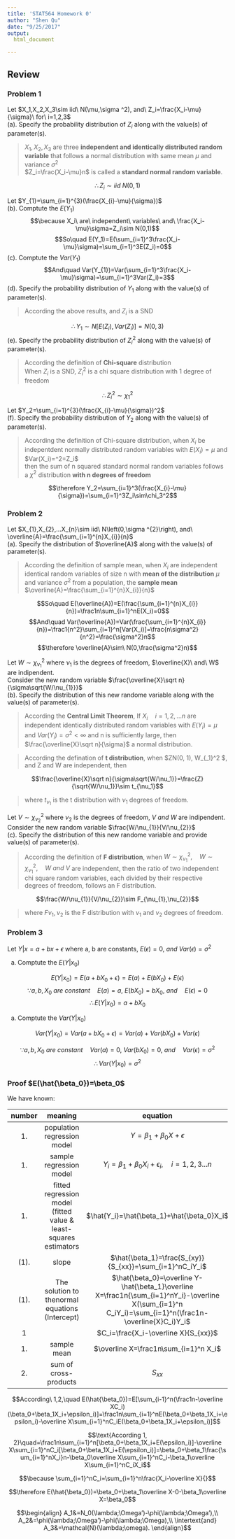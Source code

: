 ```yaml
---
title: 'STAT564 Homework 0'
author: "Shen Qu"
date: "9/25/2017"
output: 
  html_document

---
```

## Review {.tabset .tabset-fade .tabset-pills}
### Problem 1
 Let $X_1,X_2,X_3\sim iid\ N(\mu,\sigma ^2), and\ Z_i=\frac{X_i-\mu}{\sigma}\ for\ i=1,2,3$  
 (a). Specify the probability distribution of $Z_i$ along with the value(s) of parameter(s).  

 > $X_1,X_2,X_3$ are three **independent and identically distributed random variable** that follows a normal distribution with same mean $\mu$ and variance $\sigma^2$  
$Z_i=\frac{X_i-\mu}n$ is called a **standard normal random variable**.  

 $$\therefore Z_{i}\sim iid\ N\left(0,1\right)$$   

 Let $Y_{1}=\sum_{i=1}^{3}(\frac{X_{i}-\mu}{\sigma})$  
 (b). Comptute the $E(Y_{1})$  
 $$\because X_i\ are\ independent\ variables\ and\ \frac{X_i-\mu}\sigma=Z_i\sim N(0,1)$$
 $$So\quad E(Y_1)=E(\sum_{i=1}^3\frac{X_i-\mu}\sigma)=\sum_{i=1}^3E(Z_i)=0$$
 (c). Comptute the $Var(Y_{1})$  
 $$And\quad Var(Y_{1})=Var(\sum_{i=1}^3\frac{X_i-\mu}\sigma)=\sum_{i=1}^3Var(Z_i)=3$$
 (d). Specify the probability distribution of $Y_{1}$ along with the value(s) of parameter(s).  

 > According the above results, and $Z_i$ is a SND  

 $$\therefore Y_1\sim N[E(Z_i),Var(Z_i)]=N(0,3)$$
 (e). Specify the probability distribution of $Z_{i}^2$ along with the value(s) of parameter(s).  

 > According the definition of **Chi-square** distribution  
   When $Z_i$ is a SND,  $Z_{i}^2$ is a chi square distribution with 1 degree of freedom

 $$\therefore Z_i^2\sim \chi_1^2 $$

 Let $Y_2=\sum_{i=1}^{3}(\frac{X_{i}-\mu}{\sigma})^2$  
 (f). Specify the probability distribution of $Y_2$ along with the value(s) of parameter(s). 

 > According the definition of Chi-square distribution,  when $X_i$ be indepentdent normally distributed random variables with $E(X_i)=\mu$ and $Var(X_i)=\sigma^2\quad \frac{X_{i}-\mu}{\sigma}=Z_i\$  
then the sum of n squared standard normal random variables follows a $\chi^2$ distribution **with n degrees of freedom**  

 $$\therefore Y_2=\sum_{i=1}^3(\frac{X_{i}-\mu}{\sigma})=\sum_{i=1}^3Z_i\sim\chi_3^2$$

### Problem 2

 Let $X_{1},X_{2},...X_{n}\sim iid\ N\left(0,\sigma ^{2}\right), and\ \overline{A}=\frac{\sum_{i=1}^{n}X_{i}}{n}$  
 (a). Specify the distribution of $\overline{A}$ along with the value(s) of parameter(s).  

 > According the definition of sample mean, when $X_i$ are independent identical random variables of size n with **mean of the distribution** $\mu$ and variance $\sigma^2$ from a population, the **sample mean** $\overline{A}=\frac{\sum_{i=1}^{n}X_{i}}{n}$

 $$So\quad E(\overline{A})=E(\frac{\sum_{i=1}^{n}X_{i}}{n})=\frac1n\sum_{i=1}^nE(X_i)=0$$
 $$And\quad Var(\overline{A})=Var(\frac{\sum_{i=1}^{n}X_{i}}{n})=\frac1{n^2}\sum_{i=1}^n[Var(X_i)]=\frac{n\sigma^2}{n^2}=\frac{\sigma^2}n$$
 $$\therefore \overline{A}\sim\ N(0,\frac{\sigma^2}n)$$

 Let $W\sim\chi_{\nu_{1}}^2$ where $\nu_{1}$ is the degrees of freedom, $\overline{X}\ and\ W$ are indipendent.  
 Consider the new random variable $\frac{\overline{X}\sqrt n}{\sigma\sqrt{W/\nu_{1}}}$  
 (b). Specify the distribution of this new randome variable along with the value(s) of parameter(s).  

 > According the **Central Limit Theorem**, If $X_i\quad i=1,2,...n$ are independent identically distributed random  variables with $E(Y_i)=\mu$ and $Var(Y_i)=\sigma^2<\infty$ and n is sufficiently large, then $\frac{\overline{X}\sqrt n}{\sigma}$ a normal distribution.

 > According the defination of **t distribution**, when $Z\sim N(0, 1), W\sim\chi_{\nu_1}^2 $, and Z and W are independent, then

$$\frac{\overline{X}\sqrt n}{\sigma\sqrt{W/\nu_1}}=\frac{Z}{\sqrt{W/\nu_1}}\sim t_{\nu_1}$$  

 > where $t_{\nu_1}$ is the t distribution with $\nu_1$ degrees of freedom.  

 Let $V\sim\chi_{\nu_2}^2$ where $\nu_{2}$ is the degrees of freedom, $V\ and\ W$ are indipendent.  
 Consider the new random variable $\frac{W/\nu_{1}}{V/\nu_{2}}$    
 (c). Specify the distribution of this new randome variable and provide value(s) of parameter(s).  
 
 > According the definition of **F distribution**, when $W\sim\chi_{\nu_{1}}^2,\quad W\sim\chi_{\nu_{1}}^2,\quad W\ and\ V$ are independent, then the ratio of two independent chi square random variables, each divided by their respective degrees of freedom, follows an F distribution.

$$\frac{W/\nu_{1}}{V/\nu_{2}}\sim F_{\nu_{1},\nu_{2}}$$

 > where $F\nu_1,\nu_2$ is the F distribution with $\nu_1$ and $\nu_2$ degrees of freedom.     

### Problem 3

 Let $Y|x=a+bx+\epsilon$ where a, b are constants, $E(\epsilon)=0,\ and\ Var(\epsilon)=\sigma^2$  
 
a. Comptute the $E(Y|x_{0})$  

$$E(Y|x_{0})=E(a+bX_0+\epsilon)=E(a)+E(bX_0)+E(\epsilon)$$
$$\because a,b,X_0\ are\ constant\quad E(a)=a,\ E(bX_0)=bX_0,\ and\quad E(\epsilon)=0$$
$$\therefore E(Y|x_{0})=a+bX_0$$

a. Comptute the $Var(Y|x_{0})$  

$$Var(Y|x_{0})=Var(a+bX_0+\epsilon)=Var(a)+Var(bX_0)+Var(\epsilon)$$

$$\because a,b,X_0\ are\ constant\quad Var(a)=0,\ Var(bX_0)=0,\ and\quad Var(\epsilon)=\sigma^2$$
$$\therefore Var(Y|x_{0})=\sigma^2$$

### Proof $E(\hat{\beta_0})=\beta_0$
We have known: 


 <span>number</span> | <span>meaning</span> | <span>equation</span>
 :---: | :---: | :---:
1. |  population regression model | $Y=\beta_1+\beta_0X+\epsilon$
1. |  sample regression model | $Y_i=\beta_1+\beta_0X_i+\epsilon_i,\quad i=1,2,3...n$
1. |  fitted regression model (fitted value & least-squares estimators | $\hat{Y_i}=\hat{\beta_1}+\hat{\beta_0}X_i$
 (1). | slope   | $\hat{\beta_1}=\frac{S_{xy}}{S_{xx}}=\sum_{i=1}^nC_iY_i$
 (1). | The solution to thenormal equations (Intercept) |  $\hat{\beta_0}=\overline Y-\hat{\beta_1}\overline X=\frac1n{\sum_{i=1}^nY_i}-\overline X(\sum_{i=1}^n C_iY_i)=\sum_{i=1}^n(\frac1n-\overline{X}C_i)Y_i$
 1 |         | $C_i=\frac{X_i-\overline X}{S_{xx}}$
 1. | sample mean  | $\overline X=\frac1n\sum_{i=1}^n X_i$
 2. | sum of cross-products | $S_{xx}$ 


 $$According\ 1,2,\quad E(\hat{\beta_0})=E[\sum_{i-1}^n(\frac1n-\overline XC_i)(\beta_0+\beta_1X_i+\epsilon_i)]=\frac1n\sum_{i=1}^nE(\beta_0+\beta_1X_i+\epsilon_i)-\overline X\sum_{i=1}^nC_iE(\beta_0+\beta_1X_i+\epsilon_i)]$$ 

$$\text{According 1, 2}\quad=\frac1n\sum_{i=1}^n[\beta_0+\beta_1X_i+E(\epsilon_i)]-\overline X\sum_{i=1}^nC_i[\beta_0+\beta_1X_i+E(\epsilon_i)]=\beta_0+\beta_1\frac{\sum_{i=1}^nX_i}n-\beta_0\overline X\sum_{i=1}^nC_i-\beta_1\overline X\sum_{i=1}^nC_iX_i$$
 
 $$\because \sum_{i=1}^nC_i=\sum_{i=1}^n\frac{X_i-\overline X}{}$$
 
 $$\therefore E(\hat{\beta_0})=\beta_0+\beta_1\overline X-0-\beta_1\overline X=\beta_0$$

$$\begin{align}
A_1&=N_0(\lambda;\Omega’)-\phi(\lambda;\Omega’),\\
A_2&=\phi(\lambda;\Omega’)-\phi(\lambda;\Omega),\\
\intertext{and}
A_3&=\mathcal{N}(\lambda;\omega).
\end{align}$$